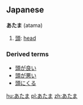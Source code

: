 == Japanese ==              
'''あたま''' (atama)

# [[頭]]: [[head]]

===Derived terms===
*[[頭が良い]]
*[[頭が悪い]]
*[[頭にくる]]

[[hu:あたま]]
[[pl:あたま]]
[[zh:あたま]]